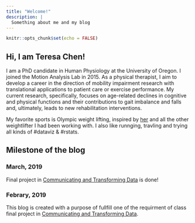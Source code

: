 ```yaml
---
title: "Welcome!"
description: |
  Something about me and my blog 
---
```


```r
knitr::opts_chunk$set(echo = FALSE)
```


## Hi, I am Teresa Chen!  

I am a PhD candidate in Human Physiology at the University of Oregon. I joined the Motion Analysis Lab in 2015. As a physical therapist, I aim to develop a career in the direction of mobility impairment research with translational applications to patient care or exercise performance. My current research, specifically, focuses on age-related declines in cognitive and physical functions and their contributions to gait imbalance and falls and, ultimately, leads to new rehabilitation interventions.

My favorite sports is Olympic weight lifting, inspired by [her](https://en.wikipedia.org/wiki/Kuo_Hsing-chun) and all the other weightlifter I had been working with. I also like runnging, travling and trying all kinds of #dataviz & #rstats. 

## Milestone of the blog

### March, 2019  

Final project in [Communicating and Transforming Data](https://uo-datasci-specialization.github.io/c2-communicate_transform_data/) is done!  

### Febrary, 2019

This blog is created with a purpose of fullfill one of the requirment of class final project in [Communicating and Transforming Data](https://uo-datasci-specialization.github.io/c2-communicate_transform_data/). 

